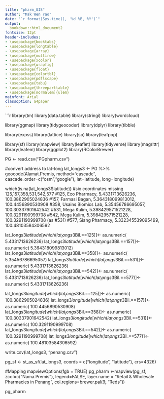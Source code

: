 ```yaml
---
title: "pharm_GIS"
author: "Mak Wen Yao"
date: "`r format(Sys.time(), '%d %B, %Y')`"
output:
  bookdown::html_document2
fontsize: 12pt
header-includes:
- \usepackage{booktabs}
- \usepackage{longtable}
- \usepackage{array}
- \usepackage{multirow}
- \usepackage{xcolor}
- \usepackage{wrapfig}
- \usepackage{float}
- \usepackage{colortbl}
- \usepackage{pdflscape}
- \usepackage{tabu}
- \usepackage{threeparttable}
- \usepackage[normalem]{ulem}
mainfont: Arial
classoption: a4paper
---
```


```r
library(tm)
library(data.table)
library(stringi)
library(wordcloud)

library(ggmap)
library(tidygeocoder)
library(dplyr)
library(tibble)

library(expss)
library(lattice)
library(sp)
library(leafpop)

library(sf)
library(mapview)
library(leaflet)
library(tidyverse)
library(magrittr)
library(leafem)
library(ggplot2)
library(RColorBrewer)

PG <- read.csv("PGpharm.csv")

#convert address to lat-long 
lat_longs3 <- PG %>%
  geocode(Alamat.Premis, method="cascade", cascade_order=c("osm","google"), lat=latitude, long=longitude)

which(is.na(lat_longs3$latitude)) #six coordinates missing 125,157,358,531,542,577
#125, Eco Pharmacy, 5.4331713626236, 100.3862905024836 
#157, Farmasi Bagan, 5.364318099813012, 100.4456890530908 
#358, Usains Biomics Lab, 5.35456786695057, 100.30337901642542
#531, Mega Kulim, 5.398429571521228, 100.3291190999708 
#542, Mega Kulim, 5.398429571521228, 100.3291190999708 (as #531)
#577, Siang Pharmacy, 5.332345539095499, 100.48103584306592 

lat_longs3$latitude[which(lat_longs3$Bil.==125)]<- as.numeric( 5.4331713626236)
lat_longs3$latitude[which(lat_longs3$Bil.==157)]<- as.numeric( 5.364318099813012)
lat_longs3$latitude[which(lat_longs3$Bil.==358)]<- as.numeric( 5.35456786695057)
lat_longs3$latitude[which(lat_longs3$Bil.==531)]<- as.numeric( 5.4331713626236)
lat_longs3$latitude[which(lat_longs3$Bil.==542)]<- as.numeric( 5.4331713626236)
lat_longs3$latitude[which(lat_longs3$Bil.==577)]<- as.numeric( 5.4331713626236)

lat_longs3$longitude[which(lat_longs3$Bil.==125)]<- as.numeric( 100.3862905024836)
lat_longs3$longitude[which(lat_longs3$Bil.==157)]<- as.numeric( 100.4456890530908)
lat_longs3$longitude[which(lat_longs3$Bil.==358)]<- as.numeric( 100.30337901642542)
lat_longs3$longitude[which(lat_longs3$Bil.==531)]<- as.numeric( 100.3291190999708)
lat_longs3$longitude[which(lat_longs3$Bil.==542)]<- as.numeric( 100.3291190999708)
lat_longs3$longitude[which(lat_longs3$Bil.==577)]<- as.numeric( 100.48103584306592)

write.csv(lat_longs3, "penang.csv")

pg_sf <- st_as_sf(lat_longs3, coords = c("longitude", "latitude"), crs=4326)

#Mapping 
mapviewOptions(fgb = TRUE)
pg_pharm <-mapview(pg_sf, zcol=c("Nama.Premis"), legend=FALSE, layer.name = "Retail & Wholesale Pharmacies in Penang", col.regions=brewer.pal(9, "Reds"))

pg_pharm


